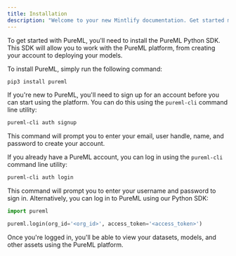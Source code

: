 ```yaml
---
title: Installation
description: "Welcome to your new Mintlify documentation. Get started making it yours."
---
```


To get started with PureML, you'll need to install the PureML Python SDK. This SDK will allow you to work with the PureML platform, from creating your account to deploying your models.

To install PureML, simply run the following command:

```bash
pip3 install pureml
```

If you're new to PureML, you'll need to sign up for an account before you can start using the platform. You can do this using the `pureml-cli` command line utility:

```bash
pureml-cli auth signup
```

This command will prompt you to enter your email, user handle, name, and password to create your account.

If you already have a PureML account, you can log in using the `pureml-cli` command line utility:

```bash
pureml-cli auth login
```

This command will prompt you to enter your username and password to sign in. Alternatively, you can log in to PureML using our Python SDK:

```python
import pureml

pureml.login(org_id='<org_id>', access_token='<access_token>')
```

Once you're logged in, you'll be able to view your datasets, models, and other assets using the PureML platform.
